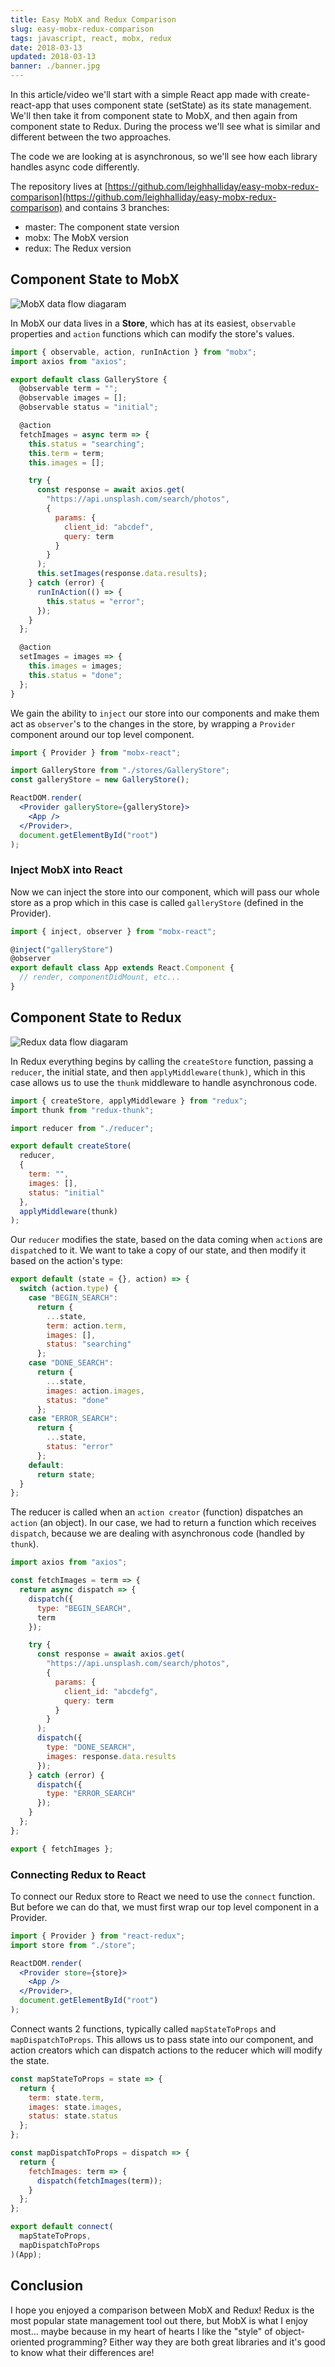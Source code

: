 ```yaml
---
title: Easy MobX and Redux Comparison
slug: easy-mobx-redux-comparison
tags: javascript, react, mobx, redux
date: 2018-03-13
updated: 2018-03-13
banner: ./banner.jpg
---
```



In this article/video we'll start with a simple React app made with create-react-app that uses component state (setState) as its state management. We'll then take it from component state to MobX, and then again from component state to Redux. During the process we'll see what is similar and different between the two approaches.

The code we are looking at is asynchronous, so we'll see how each library handles async code differently.

The repository lives at [https://github.com/leighhalliday/easy-mobx-redux-comparison](https://github.com/leighhalliday/easy-mobx-redux-comparison) and contains 3 branches:

- master: The component state version
- mobx: The MobX version
- redux: The Redux version

<YouTube id="CA8w-zNmnpc" />

## Component State to MobX

<img src={MobxImage} alt="MobX data flow diagaram" />

In MobX our data lives in a **Store**, which has at its easiest, `observable` properties and `action` functions which can modify the store's values.

```js
import { observable, action, runInAction } from "mobx";
import axios from "axios";

export default class GalleryStore {
  @observable term = "";
  @observable images = [];
  @observable status = "initial";

  @action
  fetchImages = async term => {
    this.status = "searching";
    this.term = term;
    this.images = [];

    try {
      const response = await axios.get(
        "https://api.unsplash.com/search/photos",
        {
          params: {
            client_id: "abcdef",
            query: term
          }
        }
      );
      this.setImages(response.data.results);
    } catch (error) {
      runInAction(() => {
        this.status = "error";
      });
    }
  };

  @action
  setImages = images => {
    this.images = images;
    this.status = "done";
  };
}
```

We gain the ability to `inject` our store into our components and make them act as `observer`'s to the changes in the store, by wrapping a `Provider` component around our top level component.

```jsx
import { Provider } from "mobx-react";

import GalleryStore from "./stores/GalleryStore";
const galleryStore = new GalleryStore();

ReactDOM.render(
  <Provider galleryStore={galleryStore}>
    <App />
  </Provider>,
  document.getElementById("root")
);
```

### Inject MobX into React

Now we can inject the store into our component, which will pass our whole store as a prop which in this case is called `galleryStore` (defined in the Provider).

```jsx
import { inject, observer } from "mobx-react";

@inject("galleryStore")
@observer
export default class App extends React.Component {
  // render, componentDidMount, etc...
}
```

## Component State to Redux

<img src={ReduxImage} alt="Redux data flow diagaram" />

In Redux everything begins by calling the `createStore` function, passing a `reducer`, the initial state, and then `applyMiddleware(thunk)`, which in this case allows us to use the `thunk` middleware to handle asynchronous code.

```js
import { createStore, applyMiddleware } from "redux";
import thunk from "redux-thunk";

import reducer from "./reducer";

export default createStore(
  reducer,
  {
    term: "",
    images: [],
    status: "initial"
  },
  applyMiddleware(thunk)
);
```

Our `reducer` modifies the state, based on the data coming when `action`s are `dispatch`ed to it. We want to take a copy of our state, and then modify it based on the action's type:

```js
export default (state = {}, action) => {
  switch (action.type) {
    case "BEGIN_SEARCH":
      return {
        ...state,
        term: action.term,
        images: [],
        status: "searching"
      };
    case "DONE_SEARCH":
      return {
        ...state,
        images: action.images,
        status: "done"
      };
    case "ERROR_SEARCH":
      return {
        ...state,
        status: "error"
      };
    default:
      return state;
  }
};
```

The reducer is called when an `action creator` (function) dispatches an `action` (an object). In our case, we had to return a function which receives `dispatch`, because we are dealing with asynchronous code (handled by `thunk`).

```js
import axios from "axios";

const fetchImages = term => {
  return async dispatch => {
    dispatch({
      type: "BEGIN_SEARCH",
      term
    });

    try {
      const response = await axios.get(
        "https://api.unsplash.com/search/photos",
        {
          params: {
            client_id: "abcdefg",
            query: term
          }
        }
      );
      dispatch({
        type: "DONE_SEARCH",
        images: response.data.results
      });
    } catch (error) {
      dispatch({
        type: "ERROR_SEARCH"
      });
    }
  };
};

export { fetchImages };
```

### Connecting Redux to React

To connect our Redux store to React we need to use the `connect` function. But before we can do that, we must first wrap our top level component in a Provider.

```jsx
import { Provider } from "react-redux";
import store from "./store";

ReactDOM.render(
  <Provider store={store}>
    <App />
  </Provider>,
  document.getElementById("root")
);
```

Connect wants 2 functions, typically called `mapStateToProps` and `mapDispatchToProps`. This allows us to pass state into our component, and action creators which can dispatch actions to the reducer which will modify the state.

```js
const mapStateToProps = state => {
  return {
    term: state.term,
    images: state.images,
    status: state.status
  };
};

const mapDispatchToProps = dispatch => {
  return {
    fetchImages: term => {
      dispatch(fetchImages(term));
    }
  };
};

export default connect(
  mapStateToProps,
  mapDispatchToProps
)(App);
```

## Conclusion

I hope you enjoyed a comparison between MobX and Redux! Redux is the most popular state management tool out there, but MobX is what I enjoy most... maybe because in my heart of hearts I like the "style" of object-oriented programming? Either way they are both great libraries and it's good to know what their differences are!
